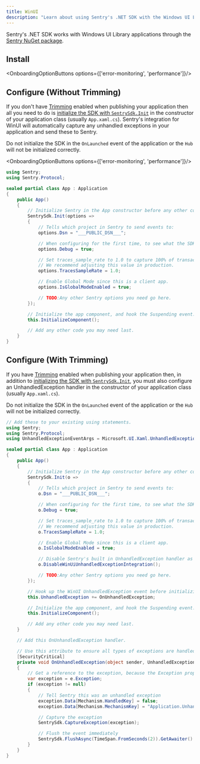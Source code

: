 ```yaml
---
title: WinUI
description: "Learn about using Sentry's .NET SDK with the Windows UI Library"
---
```


Sentry's .NET SDK works with Windows UI Library applications through the [Sentry NuGet package](https://www.nuget.org/packages/Sentry).

## Install

<OnboardingOptionButtons options={['error-monitoring', 'performance']}/>

<PlatformContent includePath="getting-started-install" />

## Configure (Without Trimming)

If you don't have [Trimming](https://learn.microsoft.com/en-us/dotnet/core/deploying/trimming/trimming-options?pivots=dotnet-8-0) enabled when publishing your application then all you need to do is [initialize the SDK with `SentrySdk.Init`](/platforms/dotnet/) in the constructor of your application class (usually `App.xaml.cs`). Sentry's integration for WinUI will automatically capture any unhandled exceptions in your application and send these to Sentry.

<Note>

Do not initialize the SDK in the `OnLaunched` event of the application or the `Hub` will not be initialized correctly.

</Note>

<SignInNote />

<OnboardingOptionButtons options={['error-monitoring', 'performance']}/>

```csharp {"onboardingOptions": {"performance": "17-20"}}
using Sentry;
using Sentry.Protocol;

sealed partial class App : Application
{
    public App()
    {
        // Initialize Sentry in the App constructor before any other code, to ensure you capture all possible exceptions.
        SentrySdk.Init(options =>
        {
            // Tells which project in Sentry to send events to:
            options.Dsn = "___PUBLIC_DSN___";

            // When configuring for the first time, to see what the SDK is doing:
            options.Debug = true;

            // Set traces_sample_rate to 1.0 to capture 100% of transactions for performance monitoring.
            // We recommend adjusting this value in production.
            options.TracesSampleRate = 1.0;

            // Enable Global Mode since this is a client app.
            options.IsGlobalModeEnabled = true;

            // TODO:Any other Sentry options you need go here.
        });

        // Initialize the app component, and hook the Suspending event.
        this.InitializeComponent();

        // Add any other code you may need last.
    }
}
```

## Configure (With Trimming)

If you have [Trimming](https://learn.microsoft.com/en-us/dotnet/core/deploying/trimming/trimming-options?pivots=dotnet-8-0) enabled when publishing your application then, in addition to [initializing the SDK with `SentrySdk.Init`](/platforms/dotnet/), you must also configure an UnhandledException handler in the constructor of your application class (usually `App.xaml.cs`).

<Note>

Do not initialize the SDK in the `OnLaunched` event of the application or the `Hub` will not be initialized correctly.

</Note>

<SignInNote />

```csharp
// Add these to your existing using statements.
using Sentry;
using Sentry.Protocol;
using UnhandledExceptionEventArgs = Microsoft.UI.Xaml.UnhandledExceptionEventArgs;

sealed partial class App : Application
{
    public App()
    {
        // Initialize Sentry in the App constructor before any other code, to ensure you capture all possible exceptions.
        SentrySdk.Init(o =>
        {
            // Tells which project in Sentry to send events to:
            o.Dsn = "___PUBLIC_DSN___";

            // When configuring for the first time, to see what the SDK is doing:
            o.Debug = true;

            // Set traces_sample_rate to 1.0 to capture 100% of transactions for performance monitoring.
            // We recommend adjusting this value in production.
            o.TracesSampleRate = 1.0;

            // Enable Global Mode since this is a client app.
            o.IsGlobalModeEnabled = true;

            // Disable Sentry's built in UnhandledException handler as this won't work with AOT compilation
            o.DisableWinUiUnhandledExceptionIntegration();

            // TODO:Any other Sentry options you need go here.
        });

        // Hook up the WinUI UnhandledException event before initializing the app component.
        this.UnhandledException += OnUnhandledException;

        // Initialize the app component, and hook the Suspending event.
        this.InitializeComponent();

        // Add any other code you may need last.
    }

    // Add this OnUnhandledException handler.

    // Use this attribute to ensure all types of exceptions are handled.
    [SecurityCritical]
    private void OnUnhandledException(object sender, UnhandledExceptionEventArgs e)
    {
        // Get a reference to the exception, because the Exception property is cleared when accessed.
        var exception = e.Exception;
        if (exception != null)
        {
            // Tell Sentry this was an unhandled exception
            exception.Data[Mechanism.HandledKey] = false;
            exception.Data[Mechanism.MechanismKey] = "Application.UnhandledException";

            // Capture the exception
            SentrySdk.CaptureException(exception);

            // Flush the event immediately
            SentrySdk.FlushAsync(TimeSpan.FromSeconds(2)).GetAwaiter().GetResult();
        }
    }
}
```
